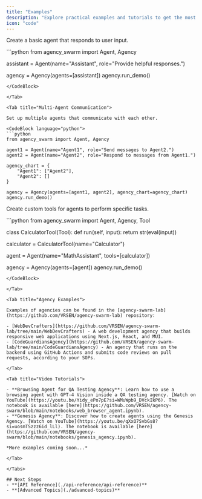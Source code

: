 ```yaml
---
title: "Examples"
description: "Explore practical examples and tutorials to get the most out of Agency Swarm."
icon: "code"
---
```


<Tabs>

<Tab title="Basic Agent">

Create a basic agent that responds to user input.

<CodeBlock language="python">
```python
from agency_swarm import Agent, Agency

assistant = Agent(name="Assistant", role="Provide helpful responses.")

agency = Agency(agents=[assistant])
agency.run_demo()
```
</CodeBlock>

</Tab>

<Tab title="Multi-Agent Communication">

Set up multiple agents that communicate with each other.

<CodeBlock language="python">
```python
from agency_swarm import Agent, Agency

agent1 = Agent(name="Agent1", role="Send messages to Agent2.")
agent2 = Agent(name="Agent2", role="Respond to messages from Agent1.")

agency_chart = {
    "Agent1": ["Agent2"],
    "Agent2": []
}

agency = Agency(agents=[agent1, agent2], agency_chart=agency_chart)
agency.run_demo()
```
</CodeBlock>

</Tab>

<Tab title="Custom Tools">

Create custom tools for agents to perform specific tasks.

<CodeBlock language="python">
```python
from agency_swarm import Agent, Agency, Tool

class CalculatorTool(Tool):
    def run(self, input):
        return str(eval(input))

calculator = CalculatorTool(name="Calculator")

agent = Agent(name="MathAssistant", tools=[calculator])

agency = Agency(agents=[agent])
agency.run_demo()
```
</CodeBlock>

</Tab>

<Tab title="Agency Examples">

Examples of agencies can be found in the [agency-swarm-lab](https://github.com/VRSEN/agency-swarm-lab) repository:

- [WebDevCrafters](https://github.com/VRSEN/agency-swarm-lab/tree/main/WebDevCrafters) - A web development agency that builds responsive web applications using Next.js, React, and MUI.
- [CodeGuardiansAgency](https://github.com/VRSEN/agency-swarm-lab/tree/main/CodeGuardiansAgency) - An agency that runs on the backend using GitHub Actions and submits code reviews on pull requests, according to your SOPs.

</Tab>

<Tab title="Video Tutorials">

- **Browsing Agent for QA Testing Agency**: Learn how to use a browsing agent with GPT-4 Vision inside a QA testing agency. [Watch on YouTube](https://youtu.be/Yidy_ePo7pE?si=WMuWpb9_DVckIkP6). The notebook is available [here](https://github.com/VRSEN/agency-swarm/blob/main/notebooks/web_browser_agent.ipynb).
- **Genesis Agency**: Discover how to create agents using the Genesis Agency. [Watch on YouTube](https://youtu.be/qXxO7SvbGs8?si=uosmTSzzz6id_lLl). The notebook is available [here](https://github.com/VRSEN/agency-swarm/blob/main/notebooks/genesis_agency.ipynb).

*More examples coming soon...*

</Tab>

</Tabs>

## Next Steps
- **[API Reference](./api-reference/api-reference)**
- **[Advanced Topics](./advanced-topics)**
